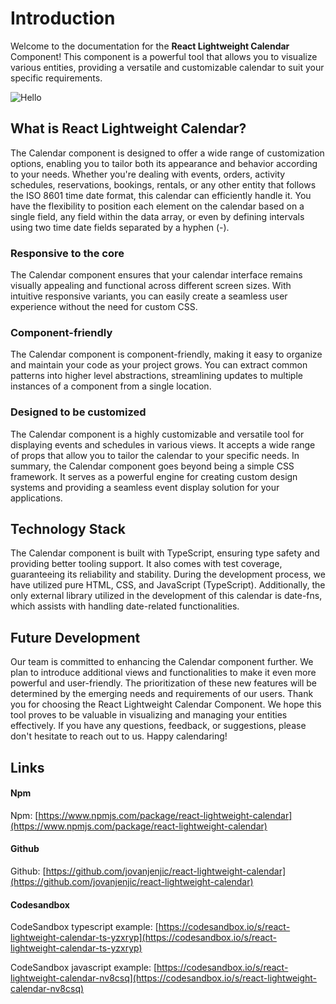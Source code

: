 # Introduction
 
Welcome to the documentation for the **React Lightweight Calendar** Component! This component is a powerful tool that allows you to visualize various entities, providing a versatile and customizable calendar to suit your specific requirements.

![Hello](../assets/images/doc.png)

## What is React Lightweight Calendar?

The Calendar component is designed to offer a wide range of customization options, enabling you to tailor both its appearance and behavior according to your needs.
Whether you're dealing with events, orders, activity schedules, reservations, bookings, rentals, or any other entity that follows the ISO 8601 time date format, this calendar can efficiently handle it. You have the flexibility to position each element on the calendar based on
a single field, any field within the data array, or even by defining intervals using two time date fields separated by a hyphen (-).

### Responsive to the core
The Calendar component ensures that your calendar interface remains visually appealing and functional across different screen sizes. With intuitive responsive variants, you can easily create a seamless user experience without the need for custom CSS.

### Component-friendly
The Calendar component is component-friendly, making it easy to organize and maintain your code as your project grows. You can extract common patterns into higher level abstractions, streamlining updates to multiple instances of a component from a single location.

### Designed to be customized
The Calendar component is a highly customizable and versatile tool for displaying events and schedules in various views. It accepts a wide range of props that allow you to tailor the calendar to your specific needs.
In summary, the Calendar component goes beyond being a simple CSS framework. It serves as a powerful engine for creating custom design systems and providing a seamless event display solution for your applications.

## Technology Stack

The Calendar component is built with TypeScript, ensuring type safety and providing better tooling support. It also comes with test coverage, guaranteeing its reliability and stability. During the development process, we have utilized pure HTML, CSS, and JavaScript (TypeScript).
Additionally, the only external library utilized in the development of this calendar is date-fns, which assists with handling date-related functionalities.

## Future Development

Our team is committed to enhancing the Calendar component further. We plan to introduce additional views and functionalities to make it even more powerful and user-friendly.
The prioritization of these new features will be determined by the emerging needs and requirements of our users.
Thank you for choosing the React Lightweight Calendar Component. We hope this tool proves to be valuable in visualizing and managing your entities effectively. If you have any questions, feedback, or suggestions, please don't hesitate to reach out to us.
Happy calendaring!

## Links

#### Npm

Npm: [https://www.npmjs.com/package/react-lightweight-calendar](https://www.npmjs.com/package/react-lightweight-calendar)

#### Github

Github: [https://github.com/jovanjenjic/react-lightweight-calendar](https://github.com/jovanjenjic/react-lightweight-calendar)

#### Codesandbox

CodeSandbox typescript example: [https://codesandbox.io/s/react-lightweight-calendar-ts-yzxryp](https://codesandbox.io/s/react-lightweight-calendar-ts-yzxryp)

CodeSandbox javascript example: [https://codesandbox.io/s/react-lightweight-calendar-nv8csq](https://codesandbox.io/s/react-lightweight-calendar-nv8csq)

